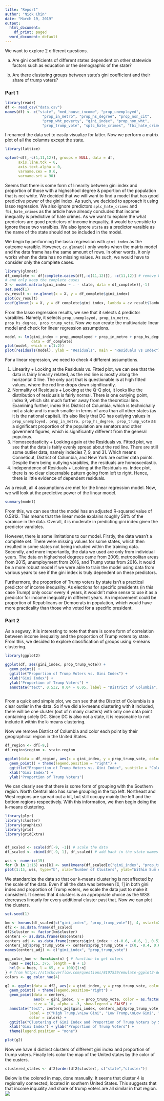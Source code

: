 ```yaml
---
title: "Report"
author: "Nick Chin"
date: "March 19, 2019"
output:
  html_document:
    df_print: paged
  word_document: default
---
```


We want to explore 2 different questions.

a. Are gini coefficients of different states dependent on other statewide factors such as education or the demographic of the state?

b. Are there clustering groups between state's gini coefficient and their share of trump voters?

### __Part 1__

```r
library(readr)
df <- read_csv("data.csv")
names(df) <- c("state", "med_house_income", "prop_unemployed",
                 "prop_in_metro", "prop_hs_degree", "prop_non_cit",
                 "prop_wht_poverty", "gini_index", "prop_non_wht",
                 "prop_trump_vote", "splc_hate_crimes", "fbi_hate_crimes")
```

I renamed the data set to easily visualize for latter. Now we perform a matrix plot of all the columns except the state.

```r
library(lattice)

splom(~df[,-c(1,11,12)], groups = NULL, data = df,
      axis.line.tck = 0,
      axis.text.alpha = 0,
      varname.cex = 0.6,
      varname.srt = 90)
```

Seems that there is some form of linearity between gini index and proportion of those with a highschool degree & poportion of the population that is not white. We decided that we will want to find a model that has good predictive power of the gini index. As such, we decided to approach it using lasso regression. We also ignore predictors `splc_hate_crimes` and `fbi_hate_crimes` as the article have already concluded that income inequality is predictive of hate crimes. As we want to explore the what predictors are good predictors of income inequality, it would be sensible to ignore these two varaibles. We also ignore `state` as a predictor varaible as the name of the state should not be included in the model.

We begin by performing the lasso regression with `gini_index` as the outcome varaible. However, `cv.glmnet()` only works when the matrix model and the data frame has the same amount of rows. In other words, it only works when the data has no missing values. As such, we would have to consider only the complete cases.

```r
library(glmnet)
df_complete <- df[complete.cases(df[,-c(11,12)]), -c(11,12)] # remove hate crimes data
# and only keep the complete cases
X <- model.matrix(gini_index ~ . - state, data = df_complete)[,-1]
set.seed(1)
cv_result <- cv.glmnet(x = X, y = df_complete$gini_index)
plot(cv_result)
coef(glmnet(x = X, y = df_complete$gini_index, lambda = cv_result$lambda.min))
```

From the lasso regression results, we see that it selects 4 predictor varaibles. Namely, it selects `prop_unemployed, prop_in_metro, prop_hs_degree, prop_trump_vote`. Now we can create the multivariate linear model and check for linear regression assumptions.

```r
model <- lm(gini_index ~ prop_unemployed + prop_in_metro + prop_hs_degree + prop_trump_vote,
            data = df_complete)
plot(model, which = c(1:2))
plot(residuals(model), ylab = "Residuals", main = "Residuals vs Index")
```

For a linear regression, we need to check 4 different assumptions.

  1. Linearity
    + Looking at the Residuals vs. Fitted plot, we can see that the data is fairly linearly related, as the red line is mostly along the horizontal 0 line. The only part that is questionable is at high fitted values, where the red line drops down significantly.
  2. Normality of Residuals
    + Looking at the Q-Q plot, it looks like the distribution of residuals is fairly normal. There is one outlying point, index 9, which sits much further away from the theoretical line. Examining further, index 9 is District of Columbia, which is technichally not a state and is much smaller in terms of area than all other states (as it is the national capital). It's also likely that DC has outlying values in `prop_unemployed, prop_in_metro, prop_hs_degree, prop_trump_vote` as a significant proportion of the population are senators and other goverment figures, which is significantly different from the general populous.
  3. Homoscedasticity
    + Looking again at the Residuals vs. Fitted plot, we see that the data is fairly evenly spread about the red line. There are still some outlier data, namely indecies 7, 9, and 31. Which means Conneticut, District of Columbia, and New York are outlier data points. Despite them being outlying varaibles, the residuals are homoscedastic.
  4. Independence of Residuals
    + Looking at the Residuals vs. Index plot, there is no clear discernable pattern going from left to right. Hence, there is little evidence of dependent residuals.

As a result, all 4 assumptions are met for the linear regression model. Now, we will look at the predictive power of the linear model.

```r
summary(model)
```

From this, we can see that the model has an adjusted R-squared value of 0.5812. This means that the linear mode explains roughly 58% of the varaince in the data. Overall, it is moderate in predicting gini index given the predictor varaibles.

However, there is some limitations to our model. Firstly, the data wasn't a complete set. There were missing values for some states, which then resulted in some states not being included within the training data. Secondly, and more importantly, the data we used are only from individual years. The data on highschool degrees came from 2009, metropolitan areas from 2015, unemployment from 2016, and Trump votes from 2016. It would be a more robust model if we were able to train the model using data from various years to see if the gini index is truly dependent on these predictors.

Furthermore, the proportion of Trump voters by state isn't a practical predictor of income inequality. As elections for specific presidents (in this case Trump) only occur every 4 years, it wouldn't make sense to use it as a predictor for income inequality in different years. An improvement could be proportion of Republicans or Democrats in population, which would have more practicality than those who voted for a specific president.

### __Part 2__

As a segway, it is interesting to note that there is some form of correlation between income inequality and the proportion of Trump voters by state. From this, we decided to explore classification of groups using k-means clustering.

```r
library(ggplot2)

ggplot(df, aes(gini_index, prop_trump_vote)) +
  geom_point() +
  ggtitle("Proportion of Trump Voters vs. Gini Index") +
  xlab("Gini Index") +
  ylab("Proportion of Trump Voters") +
  annotate("text", 0.532, 0.04 + 0.05, label = "District of Columbia", hjust = "inward")
  
```

From a quick and simple plot, we can see that the District of Columbia is a clear outlier in the data. So if we did a k-means clustering with it included, there will be one cluster (out of n many clusters) with only one data point containing solely DC. Since DC is also not a state, it is reasonable to not include it within the k-means clustering.

Now we remove District of Columbia and color each point by their geographical region in the United States.

```r
df_region <- df[-9,]
df_region$region <- state.region

ggplot(data = df_region, aes(x = gini_index, y = prop_trump_vote, color = region)) +
  geom_point() + theme(legend.position = "right") + 
  ggtitle("Proportion of Trump Voters vs. Gini Index", subtitle = "Colored by Region") +
  xlab("Gini Index") +
  ylab("Proportion of Trump Voters")
```

We can clearly see that there is some form of grouping with the Southern region. North Central also has some grouping in the top left. Northeast and West regions are spread out a bit, but still occupy mainly the left and the bottom regions respectively. With this information, we then begin doing the k-means clustering.

```r
library(plyr)
library(cluster)
library(graphics)
library(grid)
library(gridExtra)


df_scaled <- scale(df[-9, -1]) # scale the data
df_scaled <- cbind(df[-9, 1], df_scaled) # add back in the state names

wss <- numeric(15)
for (k in 1:15) wss[k] <- sum(kmeans(df_scaled[c("gini_index", "prop_trump_vote")], centers=k, nstart=25)$withinss)
plot(1:15, wss, type="b", xlab="Number of Clusters", ylab="Within Sum ofSquares")
```

We standardize the data so that our k-means clustering is not affected by the scale of the data. Even if all the data was between [0, 1] in both gini index and proportion of Trump voters, we scale the data just to make it consistent. It seems that 4 clusters is an appropriate choice as the WSS decreases linearly for every additional cluster past that. Now we can plot the clusters.

```r
set.seed(1)

km <- kmeans(df_scaled[c("gini_index", "prop_trump_vote")], 4, nstart=25)
df2 <- as.data.frame(df_scaled)
df2$cluster <- factor(km$cluster)
centers <- as.data.frame(km$centers)
centers_adj <- as.data.frame(centers$gini_index + c(-0.6, -0.6, 1, 0.5))
centers_adj$prop_trump_vote <- centers$prop_trump_vote + c(0, -0.4, 0.6, 1.2)
names(centers_adj) <- c("gini_index", "prop_trump_vote")

gg_color_hue <- function(n) { # function to get colors
  hues = seq(15, 375, length = n + 1)
  hcl(h = hues, l = 65, c = 100)[1:n]
} # from https://stackoverflow.com/questions/8197559/emulate-ggplot2-default-color-palette
colors <- gg_color_hue(4)

g2 <- ggplot(data = df2, aes(x = gini_index, y = prop_trump_vote, color = cluster )) +
  geom_point() + theme(legend.position="right") +
  geom_point(data = centers,
             aes(x = gini_index, y = prop_trump_vote, color = as.factor(c(1,2,3,4))),
             size = 10, alpha = .3, show.legend = FALSE) +
  annotate("text", centers_adj$gini_index, centers_adj$prop_trump_vote, 
           label = c("High Trump,\nLow Gini", "Low Trump,\nLow Gini", "Low Trump,\nHigh Gini", "High Trump, High Gini"),
           color = colors) +
  ggtitle("Clustering of Gini Index and Proportion of Trump Voters by State") +
  xlab("Gini Index") + ylab("Proportion of Trump Voters") +
  theme(legend.position = "none")

plot(g2)
```

Now we have 4 distinct clusters of different gini index and proportion of trump voters. Finally lets color the map of the United states by the color of the custers.

```r
clustered_states <- df2[order(df2$cluster), c("state","cluster")]
```

Below is the colored in map, done manually. It seems that cluster 4 is regionally connected, located in southern United States. This suggests that that income inquality and share of trump voters are all similar in that region.
![](clusters_on_map.png)